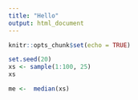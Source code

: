 ```yaml
---
title: "Hello"
output: html_document
---
```


```r
knitr::opts_chunk$set(echo = TRUE)
```

```r
set.seed(20)
xs <- sample(1:100, 25)
xs
```
```r
me <-  median(xs)
```

